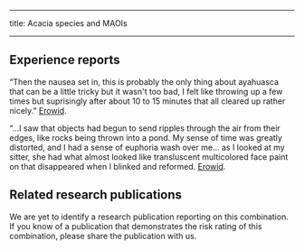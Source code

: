 ﻿---

title: Acacia species and MAOIs



---

## Experience reports

“Then the nausea set in, this is probably the only thing about ayahuasca that can be a little tricky but it wasn't too bad, I felt like throwing up a few times but suprisingly after about 10 to 15 minutes that all cleared up rather nicely.” [Erowid](https://erowid.org/experiences/exp.php?ID=49332).

“…I saw that objects had begun to send ripples through the air from their edges, like rocks being thrown into a pond. My sense of time was greatly distorted, and I had a sense of euphoria wash over me… as I looked at my sitter, she had what almost looked like transluscent multicolored face paint on that disappeared when I blinked and reformed. [Erowid](https://erowid.org/experiences/exp.php?ID=101111).


## Related research publications

We are yet to identify a research publication reporting on this combination. If you know of a publication that demonstrates the risk rating of this combination, please share the publication with us.


